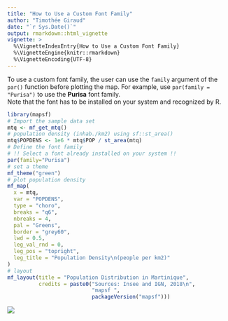 ```yaml
---
title: "How to Use a Custom Font Family"
author: "Timothée Giraud"
date: "`r Sys.Date()`"
output: rmarkdown::html_vignette
vignette: >
  %\VignetteIndexEntry{How to Use a Custom Font Family}
  %\VignetteEngine{knitr::rmarkdown}
  %\VignetteEncoding{UTF-8}
---
```



To use a custom font family, the user can use the `family` argument of the `par()` function before plotting the map.
For example, use `par(family = "Purisa")` to use the **Purisa** font family.   
Note that the font has to be installed on your system and recognized by R. 


```r
library(mapsf)
# Import the sample data set
mtq <- mf_get_mtq()
# population density (inhab./km2) using sf::st_area()
mtq$POPDENS <- 1e6 * mtq$POP / st_area(mtq)
# Define the font family
# !! Select a font already installed on your system !!
par(family="Purisa")
# set a theme
mf_theme("green")
# plot population density
mf_map(
  x = mtq, 
  var = "POPDENS",
  type = "choro",
  breaks = "q6",
  nbreaks = 4,
  pal = "Greens",
  border = "grey60", 
  lwd = 0.5,
  leg_val_rnd = 0,
  leg_pos = "topright", 
  leg_title = "Population Density\n(people per km2)"
) 
# layout
mf_layout(title = "Population Distribution in Martinique", 
          credits = paste0("Sources: Insee and IGN, 2018\n",
                           "mapsf ", 
                           packageVersion("mapsf")))

```

![](img/font-1.png)
